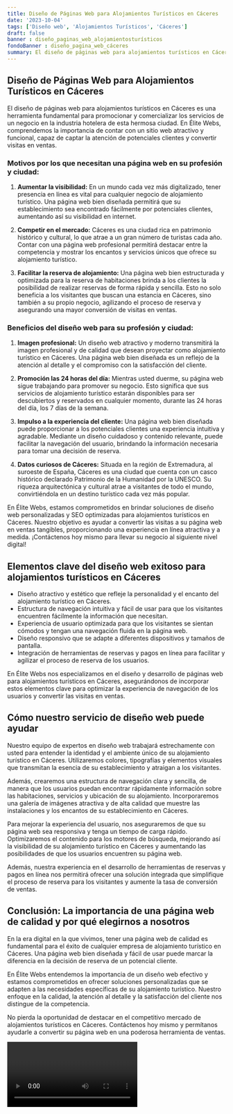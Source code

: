 ```yaml
---
title: Diseño de Páginas Web para Alojamientos Turísticos en Cáceres
date: '2023-10-04'
tags: ['Diseño web', 'Alojamientos Turísticos', 'Cáceres']
draft: false
banner : diseño_paginas_web_alojamientosturísticos
fondoBanner : diseño_pagina_web_cáceres
summary: El diseño de páginas web para alojamientos turísticos en Cáceres es una herramienta fundamental para promocionar y comercializar los servicios de un negocio en la industria hotelera de esta hermosa ciudad. En Élite Webs, comprendemos la importancia de contar con un sitio web atractivo y funcional, capaz de captar la atención de potenciales clientes y convertir visitas en ventas.
---
```


## Diseño de Páginas Web para Alojamientos Turísticos en Cáceres

El diseño de páginas web para alojamientos turísticos en Cáceres es una herramienta fundamental para promocionar y comercializar los servicios de un negocio en la industria hotelera de esta hermosa ciudad. En Élite Webs, comprendemos la importancia de contar con un sitio web atractivo y funcional, capaz de captar la atención de potenciales clientes y convertir visitas en ventas.

### Motivos por los que necesitan una página web en su profesión y ciudad:

1. **Aumentar la visibilidad:** En un mundo cada vez más digitalizado, tener presencia en línea es vital para cualquier negocio de alojamiento turístico. Una página web bien diseñada permitirá que su establecimiento sea encontrado fácilmente por potenciales clientes, aumentando así su visibilidad en internet.

2. **Competir en el mercado:** Cáceres es una ciudad rica en patrimonio histórico y cultural, lo que atrae a un gran número de turistas cada año. Contar con una página web profesional permitirá destacar entre la competencia y mostrar los encantos y servicios únicos que ofrece su alojamiento turístico.

3. **Facilitar la reserva de alojamiento:** Una página web bien estructurada y optimizada para la reserva de habitaciones brinda a los clientes la posibilidad de realizar reservas de forma rápida y sencilla. Esto no solo beneficia a los visitantes que buscan una estancia en Cáceres, sino también a su propio negocio, agilizando el proceso de reserva y asegurando una mayor conversión de visitas en ventas.

### Beneficios del diseño web para su profesión y ciudad:

1. **Imagen profesional:** Un diseño web atractivo y moderno transmitirá la imagen profesional y de calidad que desean proyectar como alojamiento turístico en Cáceres. Una página web bien diseñada es un reflejo de la atención al detalle y el compromiso con la satisfacción del cliente.

2. **Promoción las 24 horas del día:** Mientras usted duerme, su página web sigue trabajando para promover su negocio. Esto significa que sus servicios de alojamiento turístico estarán disponibles para ser descubiertos y reservados en cualquier momento, durante las 24 horas del día, los 7 días de la semana.

3. **Impulso a la experiencia del cliente:** Una página web bien diseñada puede proporcionar a los potenciales clientes una experiencia intuitiva y agradable. Mediante un diseño cuidadoso y contenido relevante, puede facilitar la navegación del usuario, brindando la información necesaria para tomar una decisión de reserva.

4. **Datos curiosos de Cáceres:** Situada en la región de Extremadura, al suroeste de España, Cáceres es una ciudad que cuenta con un casco histórico declarado Patrimonio de la Humanidad por la UNESCO. Su riqueza arquitectónica y cultural atrae a visitantes de todo el mundo, convirtiéndola en un destino turístico cada vez más popular.

En Élite Webs, estamos comprometidos en brindar soluciones de diseño web personalizadas y SEO optimizadas para alojamientos turísticos en Cáceres. Nuestro objetivo es ayudar a convertir las visitas a su página web en ventas tangibles, proporcionando una experiencia en línea atractiva y a medida. ¡Contáctenos hoy mismo para llevar su negocio al siguiente nivel digital!

<GifSeo />

<Cta />

## Elementos clave del diseño web exitoso para alojamientos turísticos en Cáceres

- Diseño atractivo y estético que refleje la personalidad y el encanto del alojamiento turístico en Cáceres.
- Estructura de navegación intuitiva y fácil de usar para que los visitantes encuentren fácilmente la información que necesitan.
- Experiencia de usuario optimizada para que los visitantes se sientan cómodos y tengan una navegación fluida en la página web.
- Diseño responsivo que se adapte a diferentes dispositivos y tamaños de pantalla.
- Integración de herramientas de reservas y pagos en línea para facilitar y agilizar el proceso de reserva de los usuarios.

En Élite Webs nos especializamos en el diseño y desarrollo de páginas web para alojamientos turísticos en Cáceres, asegurándonos de incorporar estos elementos clave para optimizar la experiencia de navegación de los usuarios y convertir las visitas en ventas.

## Cómo nuestro servicio de diseño web puede ayudar

Nuestro equipo de expertos en diseño web trabajará estrechamente con usted para entender la identidad y el ambiente único de su alojamiento turístico en Cáceres. Utilizaremos colores, tipografías y elementos visuales que transmitan la esencia de su establecimiento y atraigan a los visitantes.

Además, crearemos una estructura de navegación clara y sencilla, de manera que los usuarios puedan encontrar rápidamente información sobre las habitaciones, servicios y ubicación de su alojamiento. Incorporaremos una galería de imágenes atractiva y de alta calidad que muestre las instalaciones y los encantos de su establecimiento en Cáceres.

Para mejorar la experiencia del usuario, nos aseguraremos de que su página web sea responsiva y tenga un tiempo de carga rápido. Optimizaremos el contenido para los motores de búsqueda, mejorando así la visibilidad de su alojamiento turístico en Cáceres y aumentando las posibilidades de que los usuarios encuentren su página web.

Además, nuestra experiencia en el desarrollo de herramientas de reservas y pagos en línea nos permitirá ofrecer una solución integrada que simplifique el proceso de reserva para los visitantes y aumente la tasa de conversión de ventas.

## Conclusión: La importancia de una página web de calidad y por qué elegirnos a nosotros

En la era digital en la que vivimos, tener una página web de calidad es fundamental para el éxito de cualquier empresa de alojamiento turístico en Cáceres. Una página web bien diseñada y fácil de usar puede marcar la diferencia en la decisión de reserva de un potencial cliente.

En Élite Webs entendemos la importancia de un diseño web efectivo y estamos comprometidos en ofrecer soluciones personalizadas que se adapten a las necesidades específicas de su alojamiento turístico. Nuestro enfoque en la calidad, la atención al detalle y la satisfacción del cliente nos distingue de la competencia.

No pierda la oportunidad de destacar en el competitivo mercado de alojamientos turísticos en Cáceres. Contáctenos hoy mismo y permítanos ayudarle a convertir su página web en una poderosa herramienta de ventas.

<Video />

<CtaBot job='Alojamientos Turísticos' city='Cáceres'/>

<Gmaps query='Cáceres+españa+maps' />